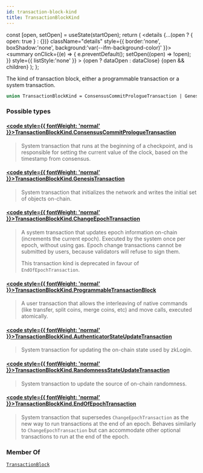 ```yaml
---
id: transaction-block-kind
title: TransactionBlockKind
---
```









  const [open, setOpen] = useState(startOpen);
  return (
    <details {...(open ? { open: true } : {})} className="details" style={{ border:'none', boxShadow:'none', background:'var(--ifm-background-color)' }}>
      <summary
        onClick={(e) => {
          e.preventDefault();
          setOpen((open) => !open);
        }}
        style={{ listStyle:'none' }}
      >
      {open ? dataOpen : dataClose}
      </summary>
      {open && children}
    </details>
  );
};








The kind of transaction block, either a programmable transaction or a system transaction.


```graphql
union TransactionBlockKind = ConsensusCommitPrologueTransaction | GenesisTransaction | ChangeEpochTransaction | ProgrammableTransactionBlock | AuthenticatorStateUpdateTransaction | RandomnessStateUpdateTransaction | EndOfEpochTransaction
```




### Possible types

#### [<code style={{ fontWeight: 'normal' }}>TransactionBlockKind.<b>ConsensusCommitPrologueTransaction</b></code>](/references/sui-api/sui-graphql/reference/objects/consensus-commit-prologue-transaction) <Badge class="badge badge--secondary" text="object"/> 
> 
> 
> System transaction that runs at the beginning of a checkpoint, and is responsible for setting
> the current value of the clock, based on the timestamp from consensus.
> 

#### [<code style={{ fontWeight: 'normal' }}>TransactionBlockKind.<b>GenesisTransaction</b></code>](/references/sui-api/sui-graphql/reference/objects/genesis-transaction) <Badge class="badge badge--secondary" text="object"/> 
> 
> 
> System transaction that initializes the network and writes the initial set of objects on-chain.
> 

#### [<code style={{ fontWeight: 'normal' }}>TransactionBlockKind.<b>ChangeEpochTransaction</b></code>](/references/sui-api/sui-graphql/reference/objects/change-epoch-transaction) <Badge class="badge badge--secondary" text="object"/> 
> 
> 
> A system transaction that updates epoch information on-chain (increments the current epoch).
> Executed by the system once per epoch, without using gas. Epoch change transactions cannot be
> submitted by users, because validators will refuse to sign them.
> 
> This transaction kind is deprecated in favour of `EndOfEpochTransaction`.
> 

#### [<code style={{ fontWeight: 'normal' }}>TransactionBlockKind.<b>ProgrammableTransactionBlock</b></code>](/references/sui-api/sui-graphql/reference/objects/programmable-transaction-block) <Badge class="badge badge--secondary" text="object"/> 
> 
> 
> A user transaction that allows the interleaving of native commands (like transfer, split coins,
> merge coins, etc) and move calls, executed atomically.
> 

#### [<code style={{ fontWeight: 'normal' }}>TransactionBlockKind.<b>AuthenticatorStateUpdateTransaction</b></code>](/references/sui-api/sui-graphql/reference/objects/authenticator-state-update-transaction) <Badge class="badge badge--secondary" text="object"/> 
> 
> 
> System transaction for updating the on-chain state used by zkLogin.
> 

#### [<code style={{ fontWeight: 'normal' }}>TransactionBlockKind.<b>RandomnessStateUpdateTransaction</b></code>](/references/sui-api/sui-graphql/reference/objects/randomness-state-update-transaction) <Badge class="badge badge--secondary" text="object"/> 
> 
> 
> System transaction to update the source of on-chain randomness.
> 

#### [<code style={{ fontWeight: 'normal' }}>TransactionBlockKind.<b>EndOfEpochTransaction</b></code>](/references/sui-api/sui-graphql/reference/objects/end-of-epoch-transaction) <Badge class="badge badge--secondary" text="object"/> 
> 
> 
> System transaction that supersedes `ChangeEpochTransaction` as the new way to run transactions
> at the end of an epoch. Behaves similarly to `ChangeEpochTransaction` but can accommodate other
> optional transactions to run at the end of the epoch.
> 



### Member Of

[`TransactionBlock`](/references/sui-api/sui-graphql/reference/objects/transaction-block)  <Badge class="badge badge--secondary" text="object"/>

